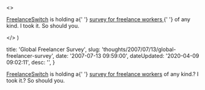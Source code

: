 

  <>
    <p>
      <a href="http&#58;//freelanceswitch.com/">FreelanceSwitch</a> is holding a{' '}
      <a href="http&#58;//freelanceswitch.com/unite">
        survey for freelance workers
      </a>{' '}
      of any kind. I took it. So should you.
    </p>
  </>
)


  title: 'Global Freelancer Survey',
  slug: 'thoughts/2007/07/13/global-freelancer-survey',
  date: '2007-07-13 09:59:00',
  dateUpdated: '2020-04-09 09:02:11',
  desc: '',
}

<p>
  <a href="http://freelanceswitch.com/">FreelanceSwitch</a> is holding a{' '}
  <a href="http://freelanceswitch.com/unite">survey for freelance workers</a> of
  any kind.? I took it.? So should you.
</p>
